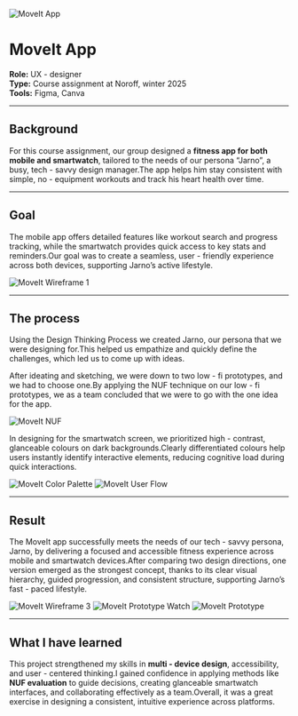 ![MoveIt App](/moveIt/smartwatch.png)

# MoveIt App

**Role:** UX - designer<br />
**Type:** Course assignment at Noroff, winter 2025<br />
**Tools:** Figma, Canva

---

## Background
For this course assignment, our group designed a **fitness app for both mobile and smartwatch**, tailored to the needs of our persona “Jarno”, a busy, tech - savvy design manager.The app helps him stay consistent with simple, no - equipment workouts and track his heart health over time.

---

## Goal
The mobile app offers detailed features like workout search and progress tracking, while the smartwatch provides quick access to key stats and reminders.Our goal was to create a seamless, user - friendly experience across both devices, supporting Jarno’s active lifestyle.

![MoveIt Wireframe 1](/moveIt/wireframe1.png)

---

## The process
Using the Design Thinking Process we created Jarno, our persona that we were designing for.This helped us empathize and quickly define the challenges, which led us to come up with ideas.

After ideating and sketching, we were down to two low - fi prototypes, and we had to choose one.By applying the NUF technique on our low - fi prototypes, we as a team concluded that we were to go with the one idea for the app.

![MoveIt NUF](/moveIt/nuff.png)

In designing for the smartwatch screen, we prioritized high - contrast, glanceable colours on dark backgrounds.Clearly differentiated colours help users instantly identify interactive elements, reducing cognitive load during quick interactions.

![MoveIt Color Palette](/moveIt/color-pallette.png)
![MoveIt User Flow](/moveIt/user-flow.png)

---

## Result
The MoveIt app successfully meets the needs of our tech - savvy persona, Jarno, by delivering a focused and accessible fitness experience across mobile and smartwatch devices.After comparing two design directions, one version emerged as the strongest concept, thanks to its clear visual hierarchy, guided progression, and consistent structure, supporting Jarno’s fast - paced lifestyle.

![MoveIt Wireframe 3](/moveIt/wireframe3.png)
![MoveIt Prototype Watch](/moveIt/prototype-watch.png)
![MoveIt Prototype](/moveIt/prototype.png)

---

## What I have learned
This project strengthened my skills in **multi - device design**, accessibility, and user - centered thinking.I gained confidence in applying methods like **NUF evaluation** to guide decisions, creating glanceable smartwatch interfaces, and collaborating effectively as a team.Overall, it was a great exercise in designing a consistent, intuitive experience across platforms.